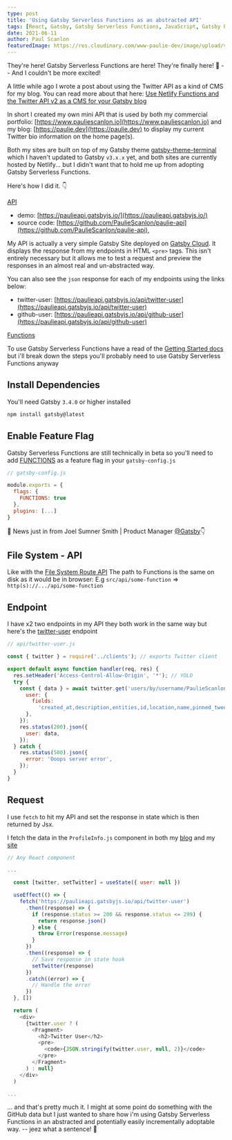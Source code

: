 ```yaml
---
type: post
title: 'Using Gatsby Serverless Functions as an abstracted API'
tags: [React, Gatsby, Gatsby Serverless Functions, JavaScript, Gatsby Plugins]
date: 2021-06-11
author: Paul Scanlon
featuredImage: https://res.cloudinary.com/www-paulie-dev/image/upload/v1623406763/paulie.dev/2021/06/gatsby-abstracted-functions_ordai0.jpg
---
```


They're here! Gatsby Serverless Functions are here! They're finally here! 💝 -- And I couldn't be more excited!

A little while ago I wrote a post about using the Twitter API as a kind of CMS for my blog. You can read more about that
here:
[Use Netlify Functions and the Twitter API v2 as a CMS for your Gatsby blog](https://paulie.dev/posts/2020/11/gatsby-netlify-twitter/)

In short I created my own mini API that is used by both my commercial portfolio:
[https://www.pauliescanlon.io](https://www.pauliescanlon.io) and my blog: [https://paulie.dev](https://paulie.dev) to
display my current Twitter bio information on the home page(s).

Both my sites are built on top of my Gatsby theme
[gatsby-theme-terminal](https://github.com/PaulieScanlon/gatsby-theme-terminal) which I haven't updated to Gatsby
`v3.x.x` yet, and both sites are currently hosted by Netlify... but I didn't want that to hold me up from adopting
Gatsby Serverless Functions.

Here's how I did it. 👇

[API](#api)

- demo: [https://paulieapi.gatsbyjs.io/](https://paulieapi.gatsbyjs.io/)
- source code: [https://github.com/PaulieScanlon/paulie-api](https://github.com/PaulieScanlon/paulie-api),

My API is actually a very simple Gatsby Site deployed on [Gatsby Cloud](https://www.gatsbyjs.com/products/cloud/). It
displays the response from my endpoints in HTML `<pre>` tags. This isn't entirely necessary but it allows me to test a
request and preview the responses in an almost real and un-abstracted way.

You can also see the `json` response for each of my endpoints using the links below:

- twitter-user: [https://paulieapi.gatsbyjs.io/api/twitter-user](https://paulieapi.gatsbyjs.io/api/twitter-user)
- github-user: [https://paulieapi.gatsbyjs.io/api/github-user](https://paulieapi.gatsbyjs.io/api/github-user)

[Functions](#functions)

To use Gatsby Serverless Functions have a read of the
[Getting Started docs](https://www.gatsbyjs.com/docs/reference/functions/getting-started/) but i'll break down the steps
you'll probably need to use Gatsby Serverless Functions anyway

## Install Dependencies

You'll need Gatsby `3.4.0` or higher installed

```sh
npm install gatsby@latest

```

## Enable Feature Flag

Gatsby Serverless Functions are still technically in beta so you'll need to add
[FUNCTIONS](https://github.com/gatsbyjs/gatsby/discussions/30735) as a feature flag in your `gatsby-config.js`

```javascript
// gatsby-config.js

module.exports = {
  flags: {
    FUNCTIONS: true
  },
  plugins: [...]
}

```

🚨 News just in from Joel Sumner Smith | Product Manager [@Gatsby](https://twitter.com/gatsbyjs)👇

<Tweet id='https://twitter.com/jsumnersmith/status/1403333241604653056' />

## File System - API

Like with the [File System Route API](https://www.gatsbyjs.com/docs/reference/routing/file-system-route-api/) The path
to Functions is the same on disk as it would be in browser: E.g `src/api/some-function` =>
`http(s)://.../api/some-function`

## Endpoint

I have x2 two endpoints in my API they both work in the same way but here's the
[twitter-user](https://github.com/PaulieScanlon/paulie-api/blob/main/src/api/twitter-user.js) endpoint

```javascript
// api/twitter-user.js

const { twitter } = require('../clients'); // exports Twitter client

export default async function handler(req, res) {
  res.setHeader('Access-Control-Allow-Origin', '*'); // YOLO
  try {
    const { data } = await twitter.get('users/by/username/PaulieScanlon', {
      user: {
        fields:
          'created_at,description,entities,id,location,name,pinned_tweet_id,profile_image_url,protected,public_metrics,url,username,verified,withheld',
      },
    });
    res.status(200).json({
      user: data,
    });
  } catch {
    res.status(500).json({
      error: 'Ooops server error',
    });
  }
}
```

## Request

I use `fetch` to hit my API and set the response in state which is then returned by Jsx.

I fetch the data in the `ProfileInfo.js` component in both my
[blog](https://github.com/PaulieScanlon/paulie-dev-2019/blob/main/src/components/ProfileInfo/ProfileInfo.js) and my
[site](https://github.com/PaulieScanlon/pauliescanlon-2020/blob/master/src/components/ProfileInfo/ProfileInfo.js)

```javascript
// Any React component

...

  const [twitter, setTwitter] = useState({ user: null })

  useEffect(() => {
    fetch('https://paulieapi.gatsbyjs.io/api/twitter-user')
      .then((response) => {
        if (response.status >= 200 && response.status <= 299) {
          return response.json()
        } else {
          throw Error(response.message)
        }
      })
      .then((response) => {
        // Save response in state hook
        setTwitter(response)
      })
      .catch((error) => {
        // Handle the error
      })
  }, [])

  return (
    <div>
      {twitter.user ? (
        <Fragment>
          <h2>Twitter User</h2>
          <pre>
            <code>{JSON.stringify(twitter.user, null, 2)}</code>
          </pre>
        </Fragment>
      ) : null}
    </div>
  )

...

```

... and that's pretty much it. I might at some point do something with the GitHub data but I just wanted to share how
i'm using Gatsby Serverless Functions in an abstracted and potentially easily incrementally adoptable way. -- jeez what
a sentence! 🕺

